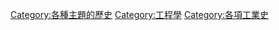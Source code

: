 {{Commonscat|History of engineering}}

[[Category:各種主題的歷史|Category:各種主題的歷史]]
[[Category:工程學|Category:工程學]]
[[Category:各項工業史|Category:各項工業史]]